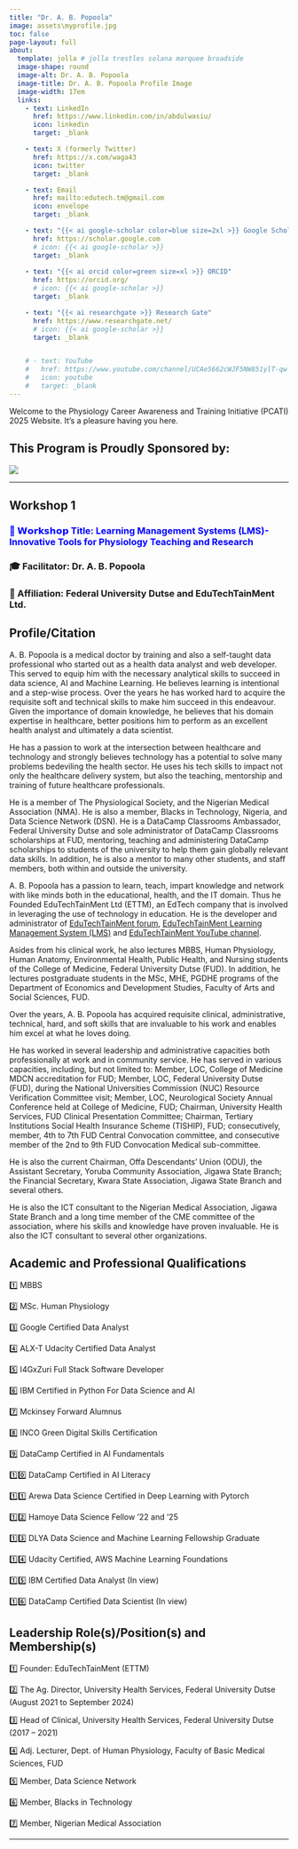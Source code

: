 ```yaml
---
title: "Dr. A. B. Popoola"
image: assets\myprofile.jpg
toc: false
page-layout: full
about: 
  template: jolla # jolla trestles solana marquee broadside
  image-shape: round
  image-alt: Dr. A. B. Popoola
  image-title: Dr. A. B. Popoola Profile Image
  image-width: 17em
  links:
    - text: LinkedIn
      href: https://www.linkedin.com/in/abdulwasiu/
      icon: linkedin
      target: _blank

    - text: X (formerly Twitter)
      href: https://x.com/waga43
      icon: twitter
      target: _blank

    - text: Email
      href: mailto:edutech.tm@gmail.com
      icon: envelope
      target: _blank

    - text: "{{< ai google-scholar color=blue size=2xl >}} Google Scholar"
      href: https://scholar.google.com
      # icon: {{< ai google-scholar >}}
      target: _blank
    
    - text: "{{< ai orcid color=green size=xl >}} ORCID"
      href: https://orcid.org/
      # icon: {{< ai google-scholar >}}
      target: _blank

    - text: "{{< ai researchgate >}} Research Gate"
      href: https://www.researchgate.net/
      # icon: {{< ai google-scholar >}}
      target: _blank


    # - text: YouTube
    #   href: https://www.youtube.com/channel/UCAe5662cWJF5NW851ylT-qw
    #   icon: youtube
    #   target: _blank
---
```


Welcome to the Physiology Career Awareness and Training Initiative (PCATI) 2025 Website. It's a pleasure having you here.

## **This Program is Proudly Sponsored by:**

![](assets\the-physiological-society-logo.png)

------------------------------------------------------------------------

::: callout-note
## Workshop 1

### [💬 𝗪𝗼𝗿𝗸𝘀𝗵𝗼𝗽 Title: Learning Management Systems (LMS)- Innovative Tools for Physiology Teaching and Research]{style="color: blue"}

### 🎓 Facilitator: Dr. A. B. Popoola

### 🏢 Affiliation: Federal University Dutse and EduTechTainMent Ltd.
:::

## Profile/Citation

A. B. Popoola is a medical doctor by training and also a self-taught data professional who started out as a health data analyst and web developer. This served to equip him with the necessary analytical skills to succeed in data science, AI and Machine Learning. He believes learning is intentional and a step-wise process. Over the years he has worked hard to acquire the requisite soft and technical skills to make him succeed in this endeavour. Given the importance of domain knowledge, he believes that his domain expertise in healthcare, better positions him to perform as an excellent health analyst and ultimately a data scientist.

He has a passion to work at the intersection between healthcare and technology and strongly believes technology has a potential to solve many problems bedeviling the health sector. He uses his tech skills to impact not only the healthcare delivery system, but also the teaching, mentorship and training of future healthcare professionals.

He is a member of The Physiological Society, and the Nigerian Medical Association (NMA). He is also a member, Blacks in Technology, Nigeria, and Data Science Network (DSN). He is a DataCamp Classrooms Ambassador, Federal University Dutse and sole administrator of DataCamp Classrooms scholarships at FUD, mentoring, teaching and administering DataCamp scholarships to students of the university to help them gain globally relevant data skills. In addition, he is also a mentor to many other students, and staff members, both within and outside the university.

A. B. Popoola has a passion to learn, teach, impart knowledge and network with like minds both in the educational, health, and the IT domain. Thus he Founded EduTechTainMent Ltd (ETTM), an EdTech company that is involved in leveraging the use of technology in education. He is the developer and administrator of [EduTechTainMent forum](https://edutechtainment.net), [EduTechTainMent Learning Management System (LMS)](https://lms.edutechtainment.net) and [EduTechTainMent YouTube channel](https://www.youtube.com/@edutechtainmentguides).

Asides from his clinical work, he also lectures MBBS, Human Physiology, Human Anatomy, Environmental Health, Public Health, and Nursing students of the College of Medicine, Federal University Dutse (FUD). In addition, he lectures postgraduate students in the MSc, MHE, PGDHE programs of the Department of Economics and Development Studies, Faculty of Arts and Social Sciences, FUD.

Over the years, A. B. Popoola has acquired requisite clinical, administrative, technical, hard, and soft skills that are invaluable to his work and enables him excel at what he loves doing.

He has worked in several leadership and administrative capacities both professionally at work and in community service. He has served in various capacities, including, but not limited to: Member, LOC, College of Medicine MDCN accreditation for FUD; Member, LOC, Federal University Dutse (FUD), during the National Universities Commission (NUC) Resource Verification Committee visit; Member, LOC, Neurological Society Annual Conference held at College of Medicine, FUD; Chairman, University Health Services, FUD Clinical Presentation Committee; Chairman, Tertiary Institutions Social Health Insurance Scheme (TISHIP), FUD; consecutively, member,  4th to 7th FUD Central Convocation committee, and consecutive member of the 2nd to 9th FUD Convocation Medical sub-committee. 

He is also the current Chairman, Offa Descendants' Union (ODU), the Assistant Secretary, Yoruba Community Association, Jigawa State Branch; the Financial Secretary, Kwara State Association, Jigawa State Branch and several others. 

He is also the ICT consultant to the Nigerian Medical Association, Jigawa State Branch and a long time member of the CME committee of the association, where his skills and knowledge have proven invaluable. He is also the ICT consultant to several other organizations.

## Academic and Professional Qualifications

1️⃣ MBBS 

2️⃣ MSc. Human Physiology 

3️⃣ Google Certified Data Analyst

4️⃣ ALX-T Udacity Certified Data Analyst

5️⃣ I4GxZuri Full Stack Software Developer

6️⃣ IBM Certified in Python For Data Science and AI

7️⃣ Mckinsey Forward Alumnus

8️⃣ INCO Green Digital Skills Certification

9️⃣ DataCamp Certified in AI Fundamentals

1️⃣0️⃣ DataCamp Certified in AI Literacy

1️⃣1️⃣ Arewa Data Science Certified in Deep Learning with Pytorch

1️⃣2️⃣ Hamoye Data Science Fellow ‘22 and '25

1️⃣3️⃣ DLYA Data Science and Machine Learning Fellowship Graduate

1️⃣4️⃣ Udacity Certified, AWS Machine Learning Foundations

1️⃣5️⃣ IBM Certified Data Analyst (In view)

1️⃣6️⃣ DataCamp Certified Data Scientist (In view) 

## Leadership Role(s)/Position(s) and Membership(s)

1️⃣ Founder: EduTechTainMent (ETTM)

2️⃣ The Ag. Director, University Health Services, Federal University Dutse (August 2021 to September 2024)

3️⃣ Head of Clinical, University Health Services, Federal University Dutse (2017 – 2021)

4️⃣ Adj. Lecturer, Dept. of Human Physiology, Faculty of Basic Medical Sciences, FUD

5️⃣ Member, Data Science Network

6️⃣ Member, Blacks in Technology

7️⃣ Member, Nigerian Medical Association





```{=html}
<!-- **Role:** Teaching and Research 

**Teaching Focus:** Training Medical, Allied Health Sciences and core Physiology and Anatomy students.

**Research Focus:** Investigating population specific mutations associated with cardiovascular and other diseases of public health concern

## Current Research Projects
➡️ Investigating genetic predisposition to preeclampsia in Northern Nigeria

➡️ Population Specific Mutations linked to familial hypercholesterolemia. -->
```

------------------------------------------------------------------------